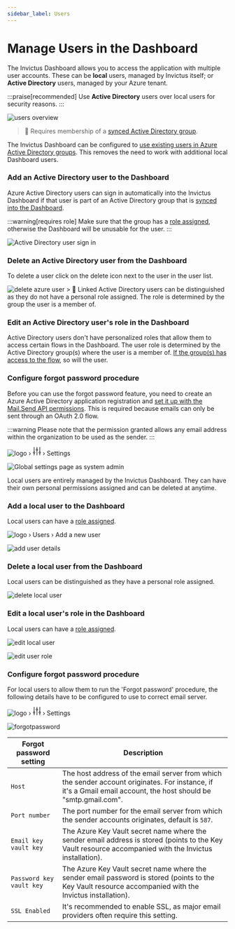 ```yaml
---
sidebar_label: Users
---
```



# Manage Users in the Dashboard
The Invictus Dashboard allows you to access the application with multiple user accounts. These can be **local** users, managed by Invictus itself; or **Active Directory** users, managed by your Azure tenant.

:::praise[recommended]
Use **Active Directory** users over local users for security reasons.
:::

![users overview](/images/v2_users1.png)

<Tabs groupId="user-source">
<TabItem value="ad" label="Active Directory" default>

> 👤 Requires membership of a [synced Active Directory group](../installation/02_sync_ad_groups.md).

The Invictus Dashboard can be configured to [use existing users in Azure Active Directory groups](../installation/01_give_ad_access.md). This removes the need to work with additional local Dashboard users.

### Add an Active Directory user to the Dashboard
Azure Active Directory users can sign in automatically into the Invictus Dashboard if that user is part of an Active Directory group that is [synced into the Dashboard](../installation/02_sync_ad_groups.md).

:::warning[requires role]
Make sure that the group has a [role assigned](./03_roles.md), otherwise the Dashboard will be unusable for the user.
:::

![Active Directory user sign in](/images/dashboard/AdminAccount/adminAccount-4.jpg)

### Delete an Active Directory user from the Dashboard <OnlyAdminsBadge/>
To delete a user click on the delete icon next to the user in the user list.

![delete azure user](/images/delete-azure-user.PNG)
    > 👀 Linked Active Directory users can be distinguished as they do not have a personal role assigned. The role is determined by the group the user is a member of.

### Edit an Active Directory user's role in the Dashboard <OnlyAdminsBadge/>
Active Directory users don't have personalized roles that allow them to access certain flows in the Dashboard. The user role is determined by the Active Directory group(s) where the user is a member of. [If the group(s) has access to the flow](../installation/02_sync_ad_groups.md), so will the user.

### Configure forgot password procedure <OnlyAdminsBadge/>
Before you can use the forgot password feature, you need to create an Azure Active Directory application registration and [set it up with the Mail.Send API permissions](../installation/01_give_ad_access.md). This is required because emails can only be sent through an OAuth 2.0 flow.

:::warning
Please note that the permission granted allows any email address within the organization to be used as the sender.
:::

<nav class="custom-breadcrumb">
  <span class="breadcrumb-item no-padding">
    <img src="/img/favicon.ico" alt="logo" />
  </span>
  <span>›</span>
  <span class="breadcrumb-item"><svg width="19" height="20" viewBox="0 0 17 18" fill="none" xmlns="http://www.w3.org/2000/svg"><path d="M2.90901 10.4545V1M2.90901 10.4545C3.29478 10.4545 3.66475 10.6078 3.93753 10.8806C4.21031 11.1534 4.36356 11.5233 4.36356 11.9091C4.36356 12.2949 4.21031 12.6648 3.93753 12.9376C3.66475 13.2104 3.29478 13.3636 2.90901 13.3636M2.90901 10.4545C2.52324 10.4545 2.15327 10.6078 1.88049 10.8806C1.60771 11.1534 1.45447 11.5233 1.45447 11.9091C1.45447 12.2949 1.60771 12.6648 1.88049 12.9376C2.15327 13.2104 2.52324 13.3636 2.90901 13.3636M2.90901 13.3636V17M14.5454 10.4545V1M14.5454 10.4545C14.9311 10.4545 15.3011 10.6078 15.5739 10.8806C15.8467 11.1534 15.9999 11.5233 15.9999 11.9091C15.9999 12.2949 15.8467 12.6648 15.5739 12.9376C15.3011 13.2104 14.9311 13.3636 14.5454 13.3636M14.5454 10.4545C14.1596 10.4545 13.7896 10.6078 13.5169 10.8806C13.2441 11.1534 13.0908 11.5233 13.0908 11.9091C13.0908 12.2949 13.2441 12.6648 13.5169 12.9376C13.7896 13.2104 14.1596 13.3636 14.5454 13.3636M14.5454 13.3636V17M8.72719 4.63636V1M8.72719 4.63636C9.11296 4.63636 9.48293 4.78961 9.75571 5.06239C10.0285 5.33517 10.1817 5.70514 10.1817 6.09091C10.1817 6.47668 10.0285 6.84665 9.75571 7.11943C9.48293 7.39221 9.11296 7.54545 8.72719 7.54545M8.72719 4.63636C8.34143 4.63636 7.97146 4.78961 7.69868 5.06239C7.4259 5.33517 7.27265 5.70514 7.27265 6.09091C7.27265 6.47668 7.4259 6.84665 7.69868 7.11943C7.97146 7.39221 8.34143 7.54545 8.72719 7.54545M8.72719 7.54545V17" stroke="black" stroke-linecap="round" stroke-linejoin="round"></path></svg></span>
  <span>›</span>
  <span class="breadcrumb-item active">Settings</span>
</nav>

![Global settings page as system admin](/images/dashboard/settings-page-as-admin.png)

</TabItem>
<TabItem value="local" label="Local">

Local users are entirely managed by the Invictus Dashboard. They can have their own personal permissions assigned and can be deleted at anytime.

### Add a local user to the Dashboard <OnlyAdminsBadge/>
Local users can have a [role assigned](./03_roles.md).

<nav class="custom-breadcrumb">
  <span class="breadcrumb-item no-padding">
    <img src="/img/favicon.ico" alt="logo" />
  </span>
  <span>›</span>
  <span class="breadcrumb-item">Users</span>
  <span>›</span>
  <span class="breadcrumb-item active">Add a new user</span>
</nav>

![add user details](/images/v2_users2.png)

### Delete a local user from the Dashboard <OnlyAdminsBadge/>
Local users can be distinguished as they have a personal role assigned.

![delete local user](/images/delete-local-user.PNG)

### Edit a local user's role in the Dashboard <OnlyAdminsBadge/>
Local users can have a [role assigned](./03_roles.md).

![edit local user](/images/edit-local-user.PNG)

![edit user role](/images/v2_users3.png)

### Configure forgot password procedure <OnlyAdminsBadge/>
For local users to allow them to run the 'Forgot password' procedure, the following details have to be configured to use to correct email server.

<nav class="custom-breadcrumb">
  <span class="breadcrumb-item no-padding">
    <img src="/img/favicon.ico" alt="logo" />
  </span>
  <span>›</span>
  <span class="breadcrumb-item"><svg width="19" height="20" viewBox="0 0 17 18" fill="none" xmlns="http://www.w3.org/2000/svg"><path d="M2.90901 10.4545V1M2.90901 10.4545C3.29478 10.4545 3.66475 10.6078 3.93753 10.8806C4.21031 11.1534 4.36356 11.5233 4.36356 11.9091C4.36356 12.2949 4.21031 12.6648 3.93753 12.9376C3.66475 13.2104 3.29478 13.3636 2.90901 13.3636M2.90901 10.4545C2.52324 10.4545 2.15327 10.6078 1.88049 10.8806C1.60771 11.1534 1.45447 11.5233 1.45447 11.9091C1.45447 12.2949 1.60771 12.6648 1.88049 12.9376C2.15327 13.2104 2.52324 13.3636 2.90901 13.3636M2.90901 13.3636V17M14.5454 10.4545V1M14.5454 10.4545C14.9311 10.4545 15.3011 10.6078 15.5739 10.8806C15.8467 11.1534 15.9999 11.5233 15.9999 11.9091C15.9999 12.2949 15.8467 12.6648 15.5739 12.9376C15.3011 13.2104 14.9311 13.3636 14.5454 13.3636M14.5454 10.4545C14.1596 10.4545 13.7896 10.6078 13.5169 10.8806C13.2441 11.1534 13.0908 11.5233 13.0908 11.9091C13.0908 12.2949 13.2441 12.6648 13.5169 12.9376C13.7896 13.2104 14.1596 13.3636 14.5454 13.3636M14.5454 13.3636V17M8.72719 4.63636V1M8.72719 4.63636C9.11296 4.63636 9.48293 4.78961 9.75571 5.06239C10.0285 5.33517 10.1817 5.70514 10.1817 6.09091C10.1817 6.47668 10.0285 6.84665 9.75571 7.11943C9.48293 7.39221 9.11296 7.54545 8.72719 7.54545M8.72719 4.63636C8.34143 4.63636 7.97146 4.78961 7.69868 5.06239C7.4259 5.33517 7.27265 5.70514 7.27265 6.09091C7.27265 6.47668 7.4259 6.84665 7.69868 7.11943C7.97146 7.39221 8.34143 7.54545 8.72719 7.54545M8.72719 7.54545V17" stroke="black" stroke-linecap="round" stroke-linejoin="round"></path></svg></span>
  <span>›</span>
  <span class="breadcrumb-item active">Settings</span>
</nav>

![forgotpassword](/images/dashboard/ForgotPassword/ForgotPassword_7.jpg)

| Forgot password setting  | Description |
| ------------------------ | ----------- |
| `Host`                   | The host address of the email server from which the sender account originates. For instance, if it's a Gmail email account, the host should be "smtp.gmail.com". |
| `Port number`            | The port number for the email server from which the sender accounts originates, default is `587`. |
| `Email key vault key`    | The Azure Key Vault secret name where the sender email address is stored (points to the Key Vault resource accompanied with the Invictus installation). |
| `Password key vault key` | The Azure Key Vault secret name where the sender email password is stored (points to the Key Vault resource accompanied with the Invictus installation). |
| `SSL Enabled`            | It's recommended to enable SSL, as major email providers often require this setting. |
   
</TabItem>
</Tabs>